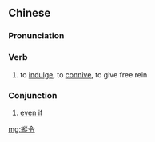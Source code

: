 {{also|纵令}}
==Chinese==
{{zh-forms|s=纵令}}

===Pronunciation===
{{zh-pron
|m=zònglìng
|c=zung3 ling6
|cat=v,con
}}

===Verb===
{{zh-verb}}

# to [[indulge]], to [[connive]], to give free rein

===Conjunction===
{{zh-con}}

# [[even if]]

[[mg:縱令]]